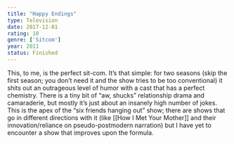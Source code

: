 ```yaml
---
title: "Happy Endings"
type: Television
date: 2017-12-01
rating: 10
genre: ['Sitcom']
year: 2011
status: Finished
---
```


This, to me, is the perfect sit-com. It’s that simple: for two seasons (skip the first season; you don’t need it and the show tries to be too conventional) it shits out an outrageous level of humor with a cast that has a perfect chemistry. There is a tiny bit of “aw, shucks” relationship drama and camaraderie, but mostly it’s just about an insanely high number of jokes. This is the apex of the “six friends hanging out” show; there are shows that go in different directions with it (like [[How I Met Your Mother]] and their innovation/reliance on pseudo-postmodern narration) but I have yet to encounter a show that improves upon the formula.
